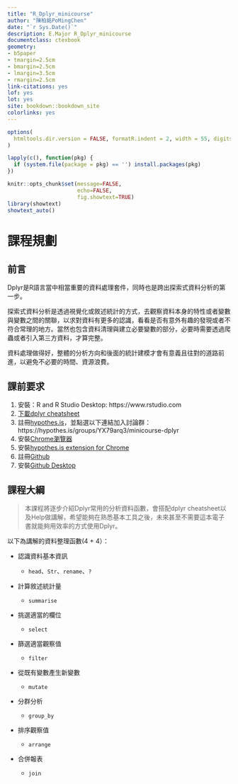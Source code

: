 ```yaml
--- 
title: "R_Dplyr_minicourse"
author: "陳柏銘PoMingChen"
date: "`r Sys.Date()`"
description: E.Major R_Dplyr_minicourse
documentclass: ctexbook
geometry:
- b5paper
- tmargin=2.5cm
- bmargin=2.5cm
- lmargin=3.5cm
- rmargin=2.5cm
link-citations: yes
lof: yes
lot: yes
site: bookdown::bookdown_site
colorlinks: yes
---
```


```r
options(
  htmltools.dir.version = FALSE, formatR.indent = 2, width = 55, digits = 4
)

lapply(c(), function(pkg) {
  if (system.file(package = pkg) == '') install.packages(pkg)
})

knitr::opts_chunk$set(message=FALSE,
                      echo=FALSE,
                      fig.showtext=TRUE)
library(showtext)
showtext_auto()
```

# 課程規劃 

## 前言 {-}   

Dplyr是R語言當中相當重要的資料處理套件，同時也是跨出探索式資料分析的第一步。

探索式資料分析是透過視覺化或敘述統計的方式，去觀察資料本身的特性或者變數與變數之間的關聯，以求對資料有更多的認識，看看是否有意外有趣的發現或者不符合常理的地方。當然也包含資料清理與建立必要變數的部分，必要時需要透過爬蟲或者引入第三方資料，才算完整。

資料處理做得好，整體的分析方向和後面的統計建模才會有意義且往對的道路前進，以避免不必要的時間、資源浪費。

## 課前要求 {-}  

1. 安裝：R and R Studio Desktop: https://www.rstudio.com  
2. [下載dplyr cheatsheet](https://github.com/rstudio/cheatsheets/raw/master/data-transformation.pdf) 
3. 註冊[hypothes.is](https://web.hypothes.is)，並點選以下連結加入討論群：https://hypothes.is/groups/YX79arq3/minicourse-dplyr
4. 安裝[Chrome瀏覽器](https://www.google.com/chrome/)
5. 安裝[hypothes.is extension for Chrome](https://chrome.google.com/webstore/search/hypothesis?hl=en)
6. 註冊[Github](https://github.com)
7. 安裝[Github Desktop](https://desktop.github.com)

## 課程大綱 {-} 

> 本課程將逐步介紹Dplyr常用的分析資料函數，會搭配dplyr cheatsheet以及Help做講解，希望能夠在熟悉基本工具之後，未來甚至不需要這本電子書就能夠用效率的方式使用Dplyr。

以下為講解的資料整理函數(4 + 4）：

- 認識資料基本資訊

  - `head`、`Str`、`rename`、`?`
  
- 計算敘述統計量

  - `summarise`

- 挑選適當的欄位

  - `select`

- 篩選適當觀察值

  - `filter`

- 從既有變數產生新變數

  - `mutate`

- 分群分析

  - `group_by`

- 排序觀察值

  - `arrange`
  
- 合併報表

  - `join`
